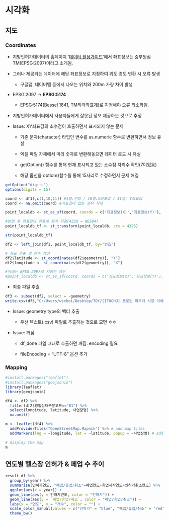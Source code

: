 # 시각화

## 지도

### Coordinates

-   지방인허가데이터의 홈페이지 '[데이터 활용가이드](https://www.localdata.go.kr/portal/portalDataGuide.do?menuNo=30002)'에서 좌표정보는 중부원점TM(EPSG:2097)이라고 소개됨.

-   그러나 제공되는 데이터에 해당 좌표정보로 지정하여 위도·경도 변환 시 오류 발생

    -   구글맵, 네이버맵 등에서 나오는 위치와 200m 가량 차이 발생

-   EPSG:2097 → **EPSG:5174**

    -   EPSG:5174(Bessel 1841, TM직각좌표계)로 지정해야 오류 최소화됨.

-   지방인허가데이터에서 사용자들에게 잘못된 정보 제공하는 것으로 추정

-   Issue: XY좌표값의 소수점이 호출하면서 표시되지 않는 문제

    -   기존 문자(character) 타입인 변수를 as.numeric 함수로 변환하면서 정보 유실

    -   엑셀 파일 자체에서 미리 숫자로 변환해놓으면 데이터 로드 시 유실

    -   getOption() 함수를 통해 현재 표시되고 있는 소수점 자리수 확인(7이었음)

    -   해당 옵션을 option()함수를 통해 15자리로 수정하면서 문제 해결

```r
getOption("digits")
options(digits = 15)
```

```r
coord <- df1[,c(1,10,11)] #1열:번호 / 10열:X좌표값 / 11열: Y좌표값 
coord <- na.omit(coord) #좌표값이 없는 경우 삭제

point_localdb <- st_as_sf(coord, coords = c('좌표정보(X)','좌표정보(Y)'), crs = '+proj=tmerc +lat_0=38 +lon_0=127.0028902777778 +k=1 +x_0=200000 +y_0=500000 +ellps=bessel +units=m +no_defs +towgs84=-115.80,474.99,674.11,1.16,-2.31,-1.63,6.43')

#변경 후 좌표값의 좌표계 형식 지정(4326 = WGS84)
point_localdb_tf <- st_transform(point_localdb, crs = 4326)

str(point_localdb_tf)

df2 <- left_join(df1, point_localdb_tf, by="번호") 

# 좌표 추출 및 변수 생성
df2$latitude <- st_coordinates(df2$geometry)[, "Y"]
df2$longitude <- st_coordinates(df2$geometry)[, "X"]
```

```r
#아래는 EPSG:2097로 지정한 경우
#point_localdb <- st_as_sf(coord, coords = c('좌표정보(X)','좌표정보(Y)'), crs = '+proj=tmerc +lat_0=38 +lon_0=127 +k=1 +x_0=200000 +y_0=500000 +ellps=bessel +units=m +no_defs +towgs84=-115.80,474.99,674.11,1.16,-2.31,-1.63,6.43')
```

-   최종 파일 추출

```r
df3 <- subset(df2, select = -geometry)
write.csv(df3,"C:/Users/wschoi/Desktop/TOY/[ITOCHU] 프로틴 파우더 시장 이해를 위한 소비자조사/지방인허가데이터/헬스장_위도경도추가.csv", fileEncoding = "cp949")
```

-   Issue: geometry type의 벡터 추출

    -   우선 텍스트(.csv) 파일로 추출하는 것으로 모면 ㅎㅎ

-   Issue: 깨짐

    -   df_done 파일 그대로 추출하면 깨짐. encoding 필요

    -   fileEncoding = "UTF-8" 옵션 추가

### Mapping

```r
#install.packages("leaflet")
#install.packages("geojsonio")
library(leaflet)
library(geojsonio)

df4 <- df2 %>%
  filter(df2$영업상태구분코드=="01") %>% 
  select(longitude, latitude, 사업장명) %>%
  na.omit()

m <- leaflet(df4) %>%
  addProviderTiles("OpenStreetMap.Mapnik") %>% # add map tiles
  addMarkers(lng = ~longitude, lat = ~latitude, popup = ~사업장명) # add markers with popups

# display the map
m
```

## 연도별 헬스장 인허가 & 페업 수 추이

```r
result_df %>% 
  group_by(year) %>%
  summarise(인허가연도, "폐업/휴업/취소"=폐업연도+휴업시작연도+인허가취소연도) %>%
  ggplot(aes(x = year)) +
  geom_line(aes(y = 인허가연도, color = "인허가")) +
  geom_line(aes(y = `폐업/휴업/취소`, color = "폐업/휴업/취소")) +
  labs(x = "연도", y = "개수", color = "") +
  scale_color_manual(values = c("인허가" = "blue", "폐업/휴업/취소" = "red")) +
  theme_bw()
```
